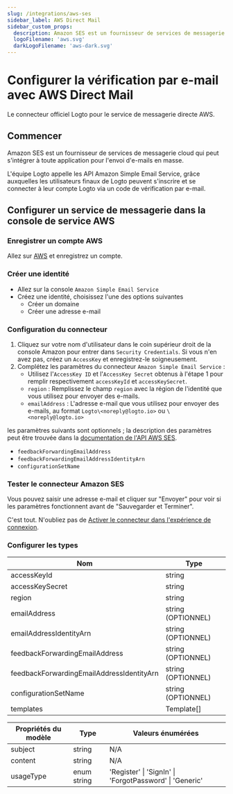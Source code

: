 ```yaml
---
slug: /integrations/aws-ses
sidebar_label: AWS Direct Mail
sidebar_custom_props:
  description: Amazon SES est un fournisseur de services de messagerie cloud qui peut s'intégrer à toute application pour l'envoi d'e-mails en masse.
  logoFilename: 'aws.svg'
  darkLogoFilename: 'aws-dark.svg'
---
```



# Configurer la vérification par e-mail avec AWS Direct Mail

Le connecteur officiel Logto pour le service de messagerie directe AWS.

<GuideTip />

## Commencer

Amazon SES est un fournisseur de services de messagerie cloud qui peut s'intégrer à toute application pour l'envoi d'e-mails en masse.

L'équipe Logto appelle les API Amazon Simple Email Service, grâce auxquelles les utilisateurs finaux de Logto peuvent s'inscrire et se connecter à leur compte Logto via un code de vérification par e-mail.

## Configurer un service de messagerie dans la console de service AWS

### Enregistrer un compte AWS

Allez sur [AWS](https://aws.amazon.com/) et enregistrez un compte.

### Créer une identité

- Allez sur la console `Amazon Simple Email Service`
- Créez une identité, choisissez l'une des options suivantes
  - Créer un domaine
  - Créer une adresse e-mail

### Configuration du connecteur

1. Cliquez sur votre nom d'utilisateur dans le coin supérieur droit de la console Amazon pour entrer dans `Security Credentials`. Si vous n'en avez pas, créez un `AccessKey` et enregistrez-le soigneusement.
2. Complétez les paramètres du connecteur `Amazon Simple Email Service` :
   - Utilisez l'`AccessKey ID` et l'`AccessKey Secret` obtenus à l'étape 1 pour remplir respectivement `accessKeyId` et `accessKeySecret`.
   - `region` : Remplissez le champ `region` avec la région de l'identité que vous utilisez pour envoyer des e-mails.
   - `emailAddress` : L'adresse e-mail que vous utilisez pour envoyer des e-mails, au format `Logto\<noreply@logto.io>` ou `\<noreply@logto.io>`

les paramètres suivants sont optionnels ; la description des paramètres peut être trouvée dans la [documentation de l'API AWS SES](https://docs.aws.amazon.com/ses/latest/APIReference-V2/API_SendEmail.html).

- `feedbackForwardingEmailAddress`
- `feedbackForwardingEmailAddressIdentityArn`
- `configurationSetName`

### Tester le connecteur Amazon SES

Vous pouvez saisir une adresse e-mail et cliquer sur "Envoyer" pour voir si les paramètres fonctionnent avant de "Sauvegarder et Terminer".

C'est tout. N'oubliez pas de [Activer le connecteur dans l'expérience de connexion](/connectors/email-connectors/#enable-email-sign-up-or-sign-in).

### Configurer les types

| Nom                                       | Type               |
| ----------------------------------------- | ------------------ |
| accessKeyId                               | string             |
| accessKeySecret                           | string             |
| region                                    | string             |
| emailAddress                              | string (OPTIONNEL) |
| emailAddressIdentityArn                   | string (OPTIONNEL) |
| feedbackForwardingEmailAddress            | string (OPTIONNEL) |
| feedbackForwardingEmailAddressIdentityArn | string (OPTIONNEL) |
| configurationSetName                      | string (OPTIONNEL) |
| templates                                 | Template[]         |

| Propriétés du modèle | Type        | Valeurs énumérées                                       |
| -------------------- | ----------- | ------------------------------------------------------- |
| subject              | string      | N/A                                                     |
| content              | string      | N/A                                                     |
| usageType            | enum string | 'Register' \| 'SignIn' \| 'ForgotPassword' \| 'Generic' |
